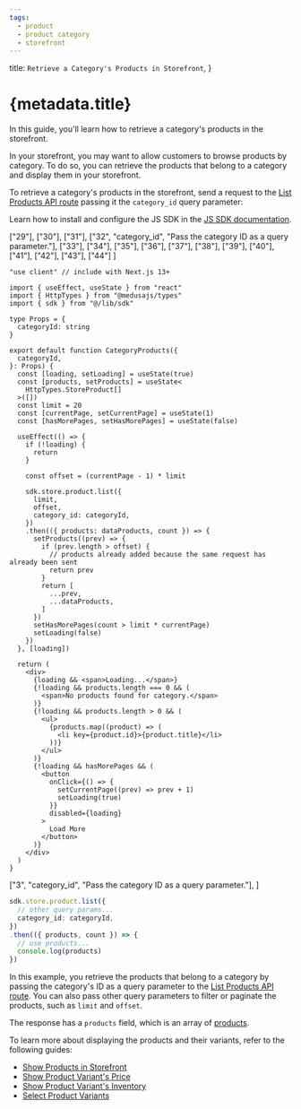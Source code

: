 ```yaml
---
tags:
  - product
  - product category
  - storefront
---
```



  title: `Retrieve a Category's Products in Storefront`,
}

# {metadata.title}

In this guide, you'll learn how to retrieve a category's products in the storefront.

In your storefront, you may want to allow customers to browse products by category. To do so, you can retrieve the products that belong to a category and display them in your storefront.

To retrieve a category's products in the storefront, send a request to the [List Products API route](!api!/store#products_getproducts) passing it the `category_id` query parameter:

<Note title="Tip">

Learn how to install and configure the JS SDK in the [JS SDK documentation](../../../../js-sdk/page.mdx).

</Note>

<CodeTabs group="store-request">
  <CodeTab label="React" value="react">

  ["29"], ["30"], ["31"],
  ["32", "category_id", "Pass the category ID as a query parameter."], ["33"],
  ["34"], ["35"], ["36"], 
  ["37"], ["38"], ["39"], ["40"], ["41"], ["42"], ["43"], ["44"]
]

  ```tsx highlights={highlights}
  "use client" // include with Next.js 13+

  import { useEffect, useState } from "react"
  import { HttpTypes } from "@medusajs/types"
  import { sdk } from "@/lib/sdk"

  type Props = {
    categoryId: string
  }

  export default function CategoryProducts({
    categoryId,
  }: Props) {
    const [loading, setLoading] = useState(true)
    const [products, setProducts] = useState<
      HttpTypes.StoreProduct[]
    >([])
    const limit = 20
    const [currentPage, setCurrentPage] = useState(1)
    const [hasMorePages, setHasMorePages] = useState(false)

    useEffect(() => {
      if (!loading) {
        return 
      }

      const offset = (currentPage - 1) * limit

      sdk.store.product.list({
        limit,
        offset,
        category_id: categoryId,
      })
      .then(({ products: dataProducts, count }) => {
        setProducts((prev) => {
          if (prev.length > offset) {
            // products already added because the same request has already been sent
            return prev
          }
          return [
            ...prev,
            ...dataProducts,
          ]
        })
        setHasMorePages(count > limit * currentPage)
        setLoading(false)
      })
    }, [loading])

    return (
      <div>
        {loading && <span>Loading...</span>}
        {!loading && products.length === 0 && (
          <span>No products found for category.</span>
        )}
        {!loading && products.length > 0 && (
          <ul>
            {products.map((product) => (
              <li key={product.id}>{product.title}</li>
            ))}
          </ul>
        )}
        {!loading && hasMorePages && (
          <button 
            onClick={() => {
              setCurrentPage((prev) => prev + 1)
              setLoading(true)
            }}
            disabled={loading}
          >
            Load More
          </button>
        )}
      </div>
    )
  }
  ```

  </CodeTab>
  <CodeTab label="JS SDK" value="js-sdk">

  ["3", "category_id", "Pass the category ID as a query parameter."],
]

  ```ts highlights={fetchHighlights}
  sdk.store.product.list({
    // other query params...
    category_id: categoryId,
  })
  .then(({ products, count }) => {
    // use products...
    console.log(products)
  })
  ```

  </CodeTab>
</CodeTabs>

In this example, you retrieve the products that belong to a category by passing the category's ID as a query parameter to the [List Products API route](!api!/store#products_getproducts). You can also pass other query parameters to filter or paginate the products, such as `limit` and `offset`.

The response has a `products` field, which is an array of [products](!api!/store#products_product_schema).

To learn more about displaying the products and their variants, refer to the following guides:

- [Show Products in Storefront](../../list/page.mdx)
- [Show Product Variant's Price](../../../products/price/page.mdx)
- [Show Product Variant's Inventory](../../../products/inventory/page.mdx)
- [Select Product Variants](../../../products/variants/page.mdx)
